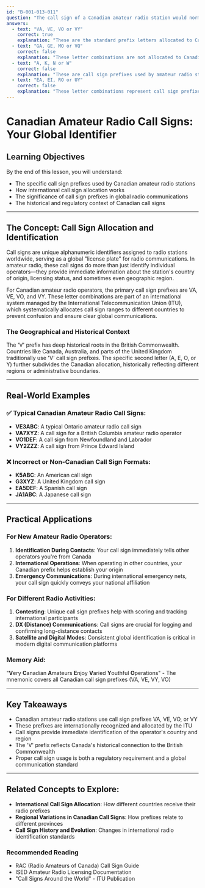 ```yaml
---
id: "B-001-013-011"
question: "The call sign of a Canadian amateur radio station would normally start with the letters:"
answers:
  - text: "VA, VE, VO or VY"
    correct: true
    explanation: "These are the standard prefix letters allocated to Canadian amateur radio stations by the International Telecommunication Union (ITU). These specific letter combinations are part of Canada's international radio call sign allocation, which uniquely identifies Canadian amateur radio operators in global communications. The 'V' prefix is historically associated with British Commonwealth countries, reflecting Canada's historical ties."
  - text: "GA, GE, MO or VQ"
    correct: false
    explanation: "These letter combinations are not allocated to Canadian amateur radio stations. 'GA' and 'GE' might be associated with other countries, while 'MO' and 'VQ' are not standard amateur radio prefixes for Canada. Each country has specific call sign prefixes that help identify the country of origin during radio communications."
  - text: "A, K, N or W"
    correct: false
    explanation: "These are call sign prefixes used by amateur radio stations in the United States, not Canada. The US uses these letters as primary amateur radio call sign prefixes, which are fundamentally different from the Canadian 'VA', 'VE', 'VO', and 'VY' prefixes."
  - text: "EA, EI, RO or UY"
    correct: false
    explanation: "These letter combinations represent call sign prefixes from other countries. 'EA' and 'EI' are typically used for Spanish and Irish amateur radio stations, while 'RO' and 'UY' do not correspond to standard Canadian amateur radio call sign allocations."
---
```


# Canadian Amateur Radio Call Signs: Your Global Identifier

## Learning Objectives
By the end of this lesson, you will understand:
- The specific call sign prefixes used by Canadian amateur radio stations
- How international call sign allocation works
- The significance of call sign prefixes in global radio communications
- The historical and regulatory context of Canadian call signs

---

## The Concept: Call Sign Allocation and Identification

Call signs are unique alphanumeric identifiers assigned to radio stations worldwide, serving as a global "license plate" for radio communications. In amateur radio, these call signs do more than just identify individual operators—they provide immediate information about the station's country of origin, licensing status, and sometimes even geographic region.

For Canadian amateur radio operators, the primary call sign prefixes are VA, VE, VO, and VY. These letter combinations are part of an international system managed by the International Telecommunication Union (ITU), which systematically allocates call sign ranges to different countries to prevent confusion and ensure clear global communications.

### The Geographical and Historical Context

The 'V' prefix has deep historical roots in the British Commonwealth. Countries like Canada, Australia, and parts of the United Kingdom traditionally use 'V' call sign prefixes. The specific second letter (A, E, O, or Y) further subdivides the Canadian allocation, historically reflecting different regions or administrative boundaries.

---

## Real-World Examples

### ✅ Typical Canadian Amateur Radio Call Signs:
- **VE3ABC**: A typical Ontario amateur radio call sign
- **VA7XYZ**: A call sign for a British Columbia amateur radio operator
- **VO1DEF**: A call sign from Newfoundland and Labrador
- **VY2ZZZ**: A call sign from Prince Edward Island

### ❌ Incorrect or Non-Canadian Call Sign Formats:
- **K5ABC**: An American call sign
- **G3XYZ**: A United Kingdom call sign
- **EA5DEF**: A Spanish call sign
- **JA1ABC**: A Japanese call sign

---

## Practical Applications

### For New Amateur Radio Operators:
1. **Identification During Contacts**: Your call sign immediately tells other operators you're from Canada
2. **International Operations**: When operating in other countries, your Canadian prefix helps establish your origin
3. **Emergency Communications**: During international emergency nets, your call sign quickly conveys your national affiliation

### For Different Radio Activities:
1. **Contesting**: Unique call sign prefixes help with scoring and tracking international participants
2. **DX (Distance) Communications**: Call signs are crucial for logging and confirming long-distance contacts
3. **Satellite and Digital Modes**: Consistent global identification is critical in modern digital communication platforms

### Memory Aid:
"**V**ery **C**anadian **A**mateurs **E**njoy **V**aried **Y**outhful **O**perations" - The mnemonic covers all Canadian call sign prefixes (VA, VE, VY, VO)

---

## Key Takeaways

- Canadian amateur radio stations use call sign prefixes VA, VE, VO, or VY
- These prefixes are internationally recognized and allocated by the ITU
- Call signs provide immediate identification of the operator's country and region
- The 'V' prefix reflects Canada's historical connection to the British Commonwealth
- Proper call sign usage is both a regulatory requirement and a global communication standard

---

## Related Concepts to Explore:
- **International Call Sign Allocation**: How different countries receive their radio prefixes
- **Regional Variations in Canadian Call Signs**: How prefixes relate to different provinces
- **Call Sign History and Evolution**: Changes in international radio identification standards

### Recommended Reading
- RAC (Radio Amateurs of Canada) Call Sign Guide
- ISED Amateur Radio Licensing Documentation
- "Call Signs Around the World" - ITU Publication